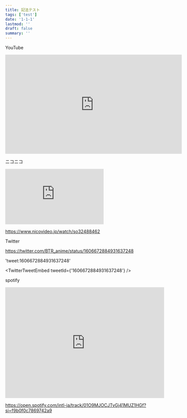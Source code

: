 ```yaml
---
title: 記法テスト
tags: ['test']
date: '1-1-1'
lastmod: ''
draft: false
summary: ''
---
```


YouTube

<iframe
  width="560"
  height="315"
  src="https://www.youtube.com/embed/MQvpOGKKNbY"
  title="YouTube video player"
  frameborder="0"
  allow="accelerometer; autoplay; clipboard-write; encrypted-media; gyroscope; picture-in-picture; web-share"
  allowfullscreen
></iframe>

ニコニコ

<iframe
  width="312"
  height="176"
  src="https://ext.nicovideo.jp/thumb/so32488462"
  scrolling="no"
  style={{ border: 'solid 1px #ccc;' }}
  frameborder="0"
>
  <a href="https://www.nicovideo.jp/watch/so32488462">ゆるキャン△　第1話「ふじさんとカレーめん」</a>
</iframe>

https://www.nicovideo.jp/watch/so32488462

Twitter

https://twitter.com/BTR_anime/status/1606672884931637248

'tweet:1606672884931637248'


<TwitterTweetEmbed tweetId={'1606672884931637248'} />

spotify

<iframe
  style={{ borderRadius: '12px' }}
  src="https://open.spotify.com/embed/track/01O9MJOCJTvGj41MUZ1HGf?utm_source=generator&theme=0"
  width="100%"
  height="352"
  frameBorder="0"
  allowfullscreen=""
  allow="autoplay; clipboard-write; encrypted-media; fullscreen; picture-in-picture"
  loading="lazy"
></iframe>

https://open.spotify.com/intl-ja/track/01O9MJOCJTvGj41MUZ1HGf?si=f9b0f0c7869742a9
